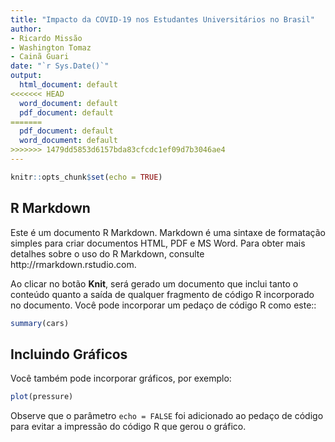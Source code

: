 ```yaml
---
title: "Impacto da COVID-19 nos Estudantes Universitários no Brasil"
author:
- Ricardo Missão
- Washington Tomaz
- Cainã Guari
date: "`r Sys.Date()`"
output:
  html_document: default
<<<<<<< HEAD
  word_document: default
  pdf_document: default
=======
  pdf_document: default
  word_document: default
>>>>>>> 1479dd5853d6157bda83cfcdc1ef09d7b3046ae4
---
```


```r
knitr::opts_chunk$set(echo = TRUE)
```

## R Markdown

Este é um documento R Markdown. Markdown é uma sintaxe de formatação simples para criar documentos HTML, PDF e MS Word. Para obter mais detalhes sobre o uso do R Markdown, consulte http://rmarkdown.rstudio.com.

Ao clicar no botão **Knit**, será gerado um documento que inclui tanto o conteúdo quanto a saída de qualquer fragmento de código R incorporado no documento. Você pode incorporar um pedaço de código R como este::

```r
summary(cars)
```

## Incluindo Gráficos

Você também pode incorporar gráficos, por exemplo:

```r
plot(pressure)
```

Observe que o parâmetro `echo = FALSE` foi adicionado ao pedaço de código para evitar a impressão do código R que gerou o gráfico.
